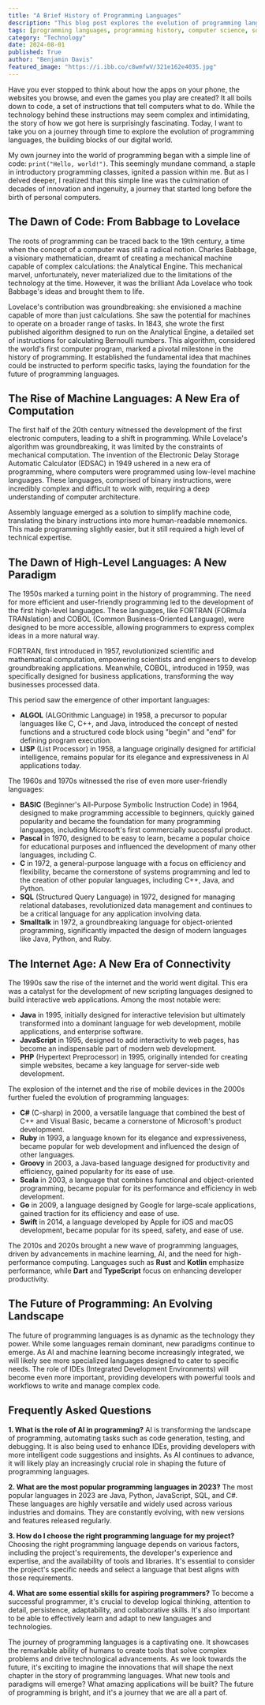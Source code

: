 ```yaml
---
title: "A Brief History of Programming Languages"
description: "This blog post explores the evolution of programming languages, from their humble beginnings in the 19th century to the modern languages that power our digital world. Discover how these languages have shaped our technological landscape and the innovations that are driving their future development."
tags: [programming languages, programming history, computer science, software development, technology, history, innovation, coding, web development, artificial intelligence]
category: "Technology"
date: 2024-08-01
published: True
author: "Benjamin Davis"
featured_image: "https://i.ibb.co/c8wmfwV/321e162e4035.jpg"
---
```



Have you ever stopped to think about how the apps on your phone, the websites you browse, and even the games you play are created? It all boils down to code, a set of instructions that tell computers what to do.  While the technology behind these instructions may seem complex and intimidating, the story of how we got here is surprisingly fascinating.  Today, I want to take you on a journey through time to explore the evolution of programming languages, the building blocks of our digital world. 

My own journey into the world of programming began with a simple line of code: `print("Hello, world!")`.  This seemingly mundane command, a staple in introductory programming classes, ignited a passion within me.  But as I delved deeper, I realized that this simple line was the culmination of decades of innovation and ingenuity, a journey that started long before the birth of personal computers.  

## The Dawn of Code: From Babbage to Lovelace

The roots of programming can be traced back to the 19th century, a time when the concept of a computer was still a radical notion.  Charles Babbage, a visionary mathematician, dreamt of creating a mechanical machine capable of complex calculations: the Analytical Engine. This mechanical marvel, unfortunately, never materialized due to the limitations of the technology at the time. However, it was the brilliant Ada Lovelace who took Babbage's ideas and brought them to life. 

Lovelace's contribution was groundbreaking: she envisioned a machine capable of more than just calculations.  She saw the potential for machines to operate on a broader range of tasks.  In 1843, she wrote the first published algorithm designed to run on the Analytical Engine,  a detailed set of instructions for calculating Bernoulli numbers. This algorithm,  considered the world's first computer program, marked a pivotal milestone in the history of programming. It established the fundamental idea that machines could be instructed to perform specific tasks, laying the foundation for the future of programming languages.  

##  The Rise of Machine Languages: A New Era of Computation

The first half of the 20th century witnessed the development of the first electronic computers, leading to a shift in programming. While Lovelace's algorithm was groundbreaking, it was limited by the constraints of mechanical computation. The invention of the Electronic Delay Storage Automatic Calculator (EDSAC) in 1949 ushered in a new era of programming, where computers were programmed using low-level machine languages.  These languages, comprised of binary instructions, were incredibly complex and difficult to work with, requiring a deep understanding of computer architecture.  

Assembly language emerged as a solution to simplify machine code, translating the binary instructions into more human-readable mnemonics. This made programming slightly easier, but it still required a high level of technical expertise.  

## The Dawn of High-Level Languages: A New Paradigm

The 1950s marked a turning point in the history of programming. The need for more efficient and user-friendly programming led to the development of the first high-level languages. These languages, like FORTRAN (FORmula TRANslation) and COBOL (Common Business-Oriented Language), were designed to be more accessible, allowing programmers to express complex ideas in a more natural way.  

FORTRAN, first introduced in 1957, revolutionized scientific and mathematical computation, empowering scientists and engineers to develop groundbreaking applications.  Meanwhile, COBOL, introduced in 1959,  was specifically designed for business applications, transforming the way businesses processed data. 

This period saw the emergence of other important languages: 

*   **ALGOL** (ALGOrithmic Language) in 1958, a precursor to popular languages like C, C++, and Java,  introduced the concept of nested functions and a structured code block using "begin" and "end" for defining program execution.
*   **LISP** (List Processor) in 1958, a language originally designed for artificial intelligence,  remains popular for its elegance and expressiveness in AI applications today. 

The 1960s and 1970s witnessed the rise of even more user-friendly languages:

*   **BASIC** (Beginner's All-Purpose Symbolic Instruction Code) in 1964, designed to make programming accessible to beginners,  quickly gained popularity and became the foundation for many programming languages, including Microsoft's first commercially successful product.
*   **Pascal** in 1970, designed to be easy to learn,  became a popular choice for educational purposes and influenced the development of many other languages, including C.
*   **C** in 1972, a general-purpose language with a focus on efficiency and flexibility,  became the cornerstone of systems programming and led to the creation of other popular languages, including C++, Java, and Python.
*   **SQL** (Structured Query Language) in 1972,  designed for managing relational databases, revolutionized data management and continues to be a critical language for any application involving data.
*   **Smalltalk** in 1972, a groundbreaking language for object-oriented programming,  significantly impacted the design of modern languages like Java, Python, and Ruby.

## The Internet Age: A New Era of Connectivity

The 1990s saw the rise of the internet and the world went digital.  This era was a catalyst for the development of new scripting languages designed to build interactive web applications.  Among the most notable were:

*   **Java** in 1995, initially designed for interactive television but ultimately transformed into a dominant language for web development, mobile applications, and enterprise software.
*   **JavaScript** in 1995, designed to add interactivity to web pages,  has become an indispensable part of modern web development.
*   **PHP** (Hypertext Preprocessor) in 1995,  originally intended for creating simple websites,  became a key language for server-side web development.

The explosion of the internet and the rise of mobile devices in the 2000s further fueled the evolution of programming languages:

*   **C#** (C-sharp) in 2000, a versatile language that combined the best of C++ and Visual Basic,  became a cornerstone of Microsoft's product development.
*   **Ruby** in 1993, a language known for its elegance and expressiveness,  became popular for web development and influenced the design of other languages.
*   **Groovy** in 2003, a Java-based language designed for productivity and efficiency,  gained popularity for its ease of use.
*   **Scala** in 2003, a language that combines functional and object-oriented programming,  became popular for its performance and efficiency in web development.
*   **Go** in 2009, a language designed by Google for large-scale applications,  gained traction for its efficiency and ease of use.
*   **Swift** in 2014,  a language developed by Apple for iOS and macOS development,  became popular for its speed, safety, and ease of use.

The 2010s and 2020s brought a new wave of programming languages,  driven by advancements in machine learning, AI, and the need for high-performance computing.  Languages such as  **Rust** and **Kotlin**  emphasize performance,  while  **Dart** and **TypeScript**  focus on enhancing developer productivity.

## The Future of Programming: An Evolving Landscape

The future of programming languages is as dynamic as the technology they power.  While some languages remain dominant, new paradigms continue to emerge.  As AI and machine learning become increasingly integrated, we will likely see more specialized languages designed to cater to specific needs.  The role of IDEs (Integrated Development Environments) will become even more important,  providing developers with powerful tools and workflows to write and manage complex code.  

## Frequently Asked Questions

**1. What is the role of AI in programming?**
   AI is transforming the landscape of programming, automating tasks such as code generation, testing, and debugging.  It is also being used to enhance IDEs, providing developers with more intelligent code suggestions and insights.  As AI continues to advance, it will likely play an increasingly crucial role in shaping the future of programming languages.

**2. What are the most popular programming languages in 2023?**
   The most popular languages in 2023 are Java, Python, JavaScript, SQL, and C#.  These languages are highly versatile and widely used across various industries and domains.  They are constantly evolving, with new versions and features released regularly.

**3. How do I choose the right programming language for my project?**
   Choosing the right programming language depends on various factors, including the project's requirements, the developer's experience and expertise, and the availability of tools and libraries.  It's essential to consider the project's specific needs and select a language that best aligns with those requirements.

**4.  What are some essential skills for aspiring programmers?**
   To become a successful programmer, it's crucial to develop logical thinking, attention to detail, persistence, adaptability, and collaborative skills.  It's also important to be able to effectively learn and adapt to new languages and technologies.

The journey of programming languages is a captivating one.  It showcases the remarkable ability of humans to create tools that solve complex problems and drive technological advancements.  As we look towards the future,  it's exciting to imagine the innovations that will shape the next chapter in the story of programming languages.  What new tools and paradigms will emerge? What amazing applications will be built?  The future of programming is bright, and it's a journey that we are all a part of. 
